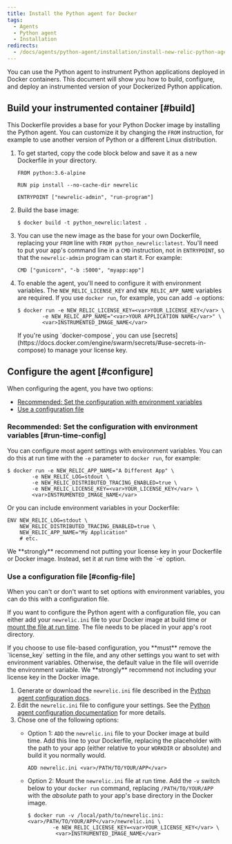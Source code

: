 ```yaml
---
title: Install the Python agent for Docker
tags:
  - Agents
  - Python agent
  - Installation
redirects:
  - /docs/agents/python-agent/installation/install-new-relic-python-agent-docker
---
```


You can use the Python agent to instrument Python applications deployed in Docker containers. This document will show you how to build, configure, and deploy an instrumented version of your Dockerized Python application.

## Build your instrumented container [#build]

This Dockerfile provides a base for your Python Docker image by installing the Python agent. You can customize it by changing the `FROM` instruction, for example to use another version of Python or a different Linux distribution.

1. To get started, copy the code block below and save it as a new Dockerfile in your directory.

   ```
   FROM python:3.6-alpine

   RUN pip install --no-cache-dir newrelic

   ENTRYPOINT ["newrelic-admin", "run-program"]
   ```
2. Build the base image:

   ```
   $ docker build -t python_newrelic:latest .
   ```
3. You can use the new image as the base for your own Dockerfile, replacing your `FROM` line with `FROM python_newrelic:latest`. You'll need to put your app's command line in a `CMD` instruction, not in `ENTRYPOINT`, so that the `newrelic-admin` program can start it. For example:

   ```
   CMD ["gunicorn", "-b :5000", "myapp:app"]
   ```
4. To enable the agent, you'll need to configure it with environment variables. The `NEW_RELIC_LICENSE_KEY` and `NEW_RELIC_APP_NAME` variables are required. If you use `docker run`, for example, you can add `-e` options:

   ```
   $ docker run -e NEW_RELIC_LICENSE_KEY=<var>YOUR_LICENSE_KEY</var> \
           -e NEW_RELIC_APP_NAME="<var>YOUR APPLICATION NAME</var>" \
           <var>INSTRUMENTED_IMAGE_NAME</var>
   ```

   <Callout variant="tip">
     If you're using `docker-compose`, you can use [secrets](https://docs.docker.com/engine/swarm/secrets/#use-secrets-in-compose) to manage your license key.
   </Callout>

## Configure the agent [#configure]

When configuring the agent, you have two options:

* [Recommended: Set the configuration with environment variables](#run-time-config)
* [Use a configuration file](#config-file)

### Recommended: Set the configuration with environment variables [#run-time-config]

You can configure most agent settings with environment variables. You can do this at run time with the `-e` parameter to `docker run`, for example:

```
$ docker run -e NEW_RELIC_APP_NAME="A Different App" \
        -e NEW_RELIC_LOG=stdout \
        -e NEW_RELIC_DISTRIBUTED_TRACING_ENABLED=true \
        -e NEW_RELIC_LICENSE_KEY=<var>YOUR_LICENSE_KEY</var> \ 
        <var>INSTRUMENTED_IMAGE_NAME</var>
```

Or you can include environment variables in your Dockerfile:

```
ENV NEW_RELIC_LOG=stdout \
    NEW_RELIC_DISTRIBUTED_TRACING_ENABLED=true \
    NEW_RELIC_APP_NAME="My Application"
    # etc.
```

<Callout variant="important">
  We **strongly** recommend not putting your license key in your Dockerfile or Docker image. Instead, set it at run time with the `-e` option.
</Callout>

### Use a configuration file [#config-file]

When you can't or don't want to set options with environment variables, you can do this with a configuration file.

If you want to configure the Python agent with a configuration file, you can either add your `newrelic.ini` file to your Docker image at build time or [mount the file at run time](https://docs.docker.com/storage/bind-mounts/). The file needs to be placed in your app's root directory.

<Callout variant="important">
  If you choose to use file-based configuration, you **must** remove the `license_key` setting in the file, and any other settings you want to set with environment variables. Otherwise, the default value in the file will override the environment variable. We **strongly** recommend not including your license key in the Docker image.
</Callout>

1. Generate or download the `newrelic.ini` file described in the [Python agent configuration docs](https://docs.newrelic.com/docs/agents/python-agent/configuration/python-agent-configuration#agent-configuration-file).
2. Edit the `newrelic.ini` file to configure your settings. See the [Python agent configuration documentation](https://docs.newrelic.com/docs/agents/python-agent/configuration/python-agent-configuration) for more details.
3. Chose one of the following options:
   * Option 1: `ADD` the `newrelic.ini` file to your Docker image at build time. Add this line to your Dockerfile, replacing the placeholder with the path to your app (either relative to your `WORKDIR` or absolute) and build it you normally would.

     ```
     ADD newrelic.ini <var>/PATH/TO/YOUR/APP</var>
     ```
   * Option 2: Mount the `newrelic.ini` file at run time. Add the `-v` switch below to your `docker run` command, replacing `/PATH/TO/YOUR/APP` with the _absolute_ path to your app's base directory in the Docker image.

     ```
     $ docker run -v /local/path/to/newrelic.ini:<var>/PATH/TO/YOUR/APP</var>/newrelic.ini \
             -e NEW_RELIC_LICENSE_KEY=<var>YOUR_LICENSE_KEY</var> \
              <var>INSTRUMENTED_IMAGE_NAME</var>
     ```
